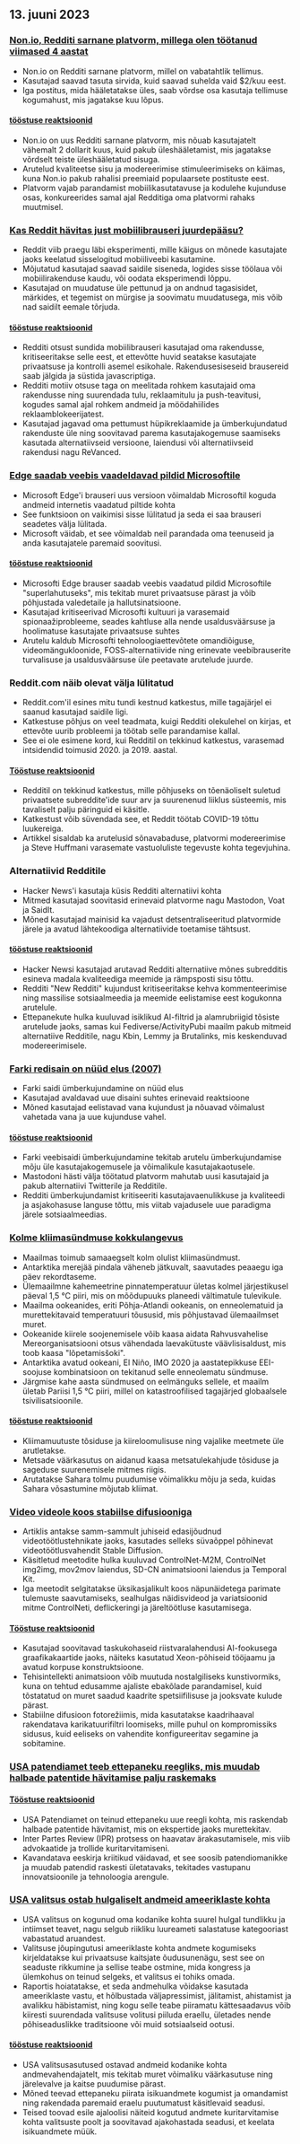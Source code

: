 

<CallToAction />

<Steps>

## 13. juuni 2023

### [Non.io, Redditi sarnane platvorm, millega olen töötanud viimased 4 aastat](https://non.io)

- Non.io on Redditi sarnane platvorm, millel on vabatahtlik tellimus.
- Kasutajad saavad tasuta sirvida, kuid saavad suhelda vaid $2/kuu eest.
- Iga postitus, mida hääletatakse üles, saab võrdse osa kasutaja tellimuse kogumahust, mis jagatakse kuu lõpus.

#### [tööstuse reaktsioonid](http://news.ycombinator.com/item?id=36296695)

- Non.io on uus Redditi sarnane platvorm, mis nõuab kasutajatelt vähemalt 2 dollarit kuus, kuid pakub üleshääletamist, mis jagatakse võrdselt teiste üleshääletatud sisuga.
- Arutelud kvaliteetse sisu ja modereerimise stimuleerimiseks on käimas, kuna Non.io pakub rahalisi preemiaid populaarsete postituste eest.
- Platvorm vajab parandamist mobiilikasutatavuse ja kodulehe kujunduse osas, konkureerides samal ajal Redditiga oma platvormi rahaks muutmisel.

### [Kas Reddit hävitas just mobiilibrauseri juurdepääsu?](https://reddit.com/r/help/comments/135tly1/helpdid_reddit_just_destroy_mobile_browser_access/)

- Reddit viib praegu läbi eksperimenti, mille käigus on mõnede kasutajate jaoks keelatud sisselogitud mobiiliveebi kasutamine.
- Mõjutatud kasutajad saavad saidile siseneda, logides sisse töölaua või mobiilirakenduse kaudu, või oodata eksperimendi lõppu.
- Kasutajad on muudatuse üle pettunud ja on andnud tagasisidet, märkides, et tegemist on mürgise ja soovimatu muudatusega, mis võib nad saidilt eemale tõrjuda.

#### [tööstuse reaktsioonid](http://news.ycombinator.com/item?id=36287411)

- Redditi otsust sundida mobiilibrauseri kasutajad oma rakendusse, kritiseeritakse selle eest, et ettevõtte huvid seatakse kasutajate privaatsuse ja kontrolli asemel esikohale. Rakendusesiseseid brausereid saab jälgida ja süstida javascriptiga.
- Redditi motiiv otsuse taga on meelitada rohkem kasutajaid oma rakendusse ning suurendada tulu, reklaamitulu ja push-teavitusi, kogudes samal ajal rohkem andmeid ja möödahiilides reklaamblokeerijatest.
- Kasutajad jagavad oma pettumust hüpikreklaamide ja ümberkujundatud rakenduste üle ning soovitavad parema kasutajakogemuse saamiseks kasutada alternatiivseid versioone, laiendusi või alternatiivseid rakendusi nagu ReVanced.

### [Edge saadab veebis vaadeldavad pildid Microsoftile](https://www.neowin.net/news/edge-sends-images-you-view-online-to-microsoft-here-is-how-to-disable-that/)

- Microsoft Edge'i brauseri uus versioon võimaldab Microsoftil koguda andmeid internetis vaadatud piltide kohta
- See funktsioon on vaikimisi sisse lülitatud ja seda ei saa brauseri seadetes välja lülitada.
- Microsoft väidab, et see võimaldab neil parandada oma teenuseid ja anda kasutajatele paremaid soovitusi.

#### [tööstuse reaktsioonid](http://news.ycombinator.com/item?id=36295364)

- Microsofti Edge brauser saadab veebis vaadatud pildid Microsoftile "superlahutuseks", mis tekitab muret privaatsuse pärast ja võib põhjustada valedetaile ja hallutsinatsioone.
- Kasutajad kritiseerivad Microsofti kultuuri ja varasemaid spionaažiprobleeme, seades kahtluse alla nende usaldusväärsuse ja hoolimatuse kasutajate privaatsuse suhtes
- Arutelu kaldub Microsofti tehnoloogiaettevõtete omandiõiguse, videomängukloonide, FOSS-alternatiivide ning erinevate veebibrauserite turvalisuse ja usaldusväärsuse üle peetavate arutelude juurde.

### Reddit.com näib olevat välja lülitatud

- Reddit.com'il esines mitu tundi kestnud katkestus, mille tagajärjel ei saanud kasutajad saidile ligi.
- Katkestuse põhjus on veel teadmata, kuigi Redditi olekulehel on kirjas, et ettevõte uurib probleemi ja töötab selle parandamise kallal.
- See ei ole esimene kord, kui Redditil on tekkinud katkestus, varasemad intsidendid toimusid 2020. ja 2019. aastal.

#### [Tööstuse reaktsioonid](http://news.ycombinator.com/item?id=36294244)

- Redditil on tekkinud katkestus, mille põhjuseks on tõenäoliselt suletud privaatsete subreddite'ide suur arv ja suurenenud liiklus süsteemis, mis tavaliselt palju päringuid ei käsitle.
- Katkestust võib süvendada see, et Reddit töötab COVID-19 tõttu luukereiga.
- Artikkel sisaldab ka arutelusid sõnavabaduse, platvormi modereerimise ja Steve Huffmani varasemate vastuoluliste tegevuste kohta tegevjuhina.

### Alternatiivid Redditile

- Hacker News'i kasutaja küsis Redditi alternatiivi kohta
- Mitmed kasutajad soovitasid erinevaid platvorme nagu Mastodon, Voat ja SaidIt.
- Mõned kasutajad mainisid ka vajadust detsentraliseeritud platvormide järele ja avatud lähtekoodiga alternatiivide toetamise tähtsust.

#### [tööstuse reaktsioonid](http://news.ycombinator.com/item?id=36293789)

- Hacker Newsi kasutajad arutavad Redditi alternatiive mõnes subredditis esineva madala kvaliteediga meemide ja rämpsposti sisu tõttu.
- Redditi "New Redditi" kujundust kritiseeritakse kehva kommenteerimise ning massilise sotsiaalmeedia ja meemide eelistamise eest kogukonna arutelule.
- Ettepanekute hulka kuuluvad isiklikud AI-filtrid ja alamrubriigid tõsiste arutelude jaoks, samas kui Fediverse/ActivityPubi maailm pakub mitmeid alternatiive Redditile, nagu Kbin, Lemmy ja Brutalinks, mis keskenduvad modereerimisele.

### [Farki redisain on nüüd elus (2007)](https://www.fark.com/comments/2762299/Fark-site-redesign-is-now-live-Hope-nothing-breaks-were-all-out-drinking)

- Farki saidi ümberkujundamine on nüüd elus
- Kasutajad avaldavad uue disaini suhtes erinevaid reaktsioone
- Mõned kasutajad eelistavad vana kujundust ja nõuavad võimalust vahetada vana ja uue kujunduse vahel.

#### [tööstuse reaktsioonid](http://news.ycombinator.com/item?id=36288886)

- Farki veebisaidi ümberkujundamine tekitab arutelu ümberkujundamise mõju üle kasutajakogemusele ja võimalikule kasutajakaotusele.
- Mastodoni hästi välja töötatud platvorm mahutab uusi kasutajaid ja pakub alternatiivi Twitterile ja Redditile.
- Redditi ümberkujundamist kritiseeriti kasutajavaenulikkuse ja kvaliteedi ja asjakohasuse languse tõttu, mis viitab vajadusele uue paradigma järele sotsiaalmeedias.

### [Kolme kliimasündmuse kokkulangevus](https://climatecasino.net/2023/06/wtf-is-happening-an-overview/)

- Maailmas toimub samaaegselt kolm olulist kliimasündmust.
- Antarktika merejää pindala väheneb jätkuvalt, saavutades peaaegu iga päev rekordtaseme.
- Ülemaailmne kahemeetrine pinnatemperatuur ületas kolmel järjestikusel päeval 1,5 °C piiri, mis on mõõdupuuks planeedi vältimatule tulevikule.
- Maailma ookeanides, eriti Põhja-Atlandi ookeanis, on enneolematuid ja murettekitavaid temperatuuri tõususid, mis põhjustavad ülemaailmset muret.
- Ookeanide kiirele soojenemisele võib kaasa aidata Rahvusvahelise Mereorganisatsiooni otsus vähendada laevakütuste väävlisisaldust, mis toob kaasa "lõpetamisšoki".
- Antarktika avatud ookeani, El Niño, IMO 2020 ja aastatepikkuse EEI-soojuse kombinatsioon on tekitanud selle enneolematu sündmuse.
- Järgmise kahe aasta sündmused on eelmänguks sellele, et maailm ületab Pariisi 1,5 °C piiri, millel on katastroofilised tagajärjed globaalsele tsivilisatsioonile.

#### [tööstuse reaktsioonid](http://news.ycombinator.com/item?id=36295136)

- Kliimamuutuste tõsiduse ja kiireloomulisuse ning vajalike meetmete üle arutletakse.
- Metsade väärkasutus on aidanud kaasa metsatulekahjude tõsiduse ja sageduse suurenemisele mitmes riigis.
- Arutatakse Sahara tolmu puudumise võimalikku mõju ja seda, kuidas Sahara võsastumine mõjutab kliimat.

### [Video videole koos stabiilse difusiooniga](https://stable-diffusion-art.com/video-to-video/)

- Artiklis antakse samm-sammult juhiseid edasijõudnud videotöötlustehnikate jaoks, kasutades selleks süvaõppel põhinevat videotöötlusvahendit Stable Diffusion.
- Käsitletud meetodite hulka kuuluvad ControlNet-M2M, ControlNet img2img, mov2mov laiendus, SD-CN animatsiooni laiendus ja Temporal Kit.
- Iga meetodit selgitatakse üksikasjalikult koos näpunäidetega parimate tulemuste saavutamiseks, sealhulgas näidisvideod ja variatsioonid mitme ControlNeti, deflickeringi ja järeltöötluse kasutamisega.

#### [Tööstuse reaktsioonid](http://news.ycombinator.com/item?id=36288294)

- Kasutajad soovitavad taskukohaseid riistvaralahendusi AI-fookusega graafikakaartide jaoks, näiteks kasutatud Xeon-põhiseid tööjaamu ja avatud korpuse konstruktsioone.
- Tehisintellekti animatsioon võib muutuda nostalgiliseks kunstivormiks, kuna on tehtud edusamme ajaliste ebakõlade parandamisel, kuid tõstatatud on muret saadud kaadrite spetsiifilisuse ja jooksvate kulude pärast.
- Stabiilne difusioon fotorežiimis, mida kasutatakse kaadrihaaval rakendatava karikatuurifiltri loomiseks, mille puhul on kompromissiks sidusus, kuid eeliseks on vahendite konfigureeritav segamine ja sobitamine.

### [USA patendiamet teeb ettepaneku reegliks, mis muudab halbade patentide hävitamise palju raskemaks](https://www.techdirt.com/2023/06/08/us-patent-office-proposes-rule-to-make-it-much-harder-to-kill-bad-patents/)

#### [Tööstuse reaktsioonid](http://news.ycombinator.com/item?id=36300958)

- USA Patendiamet on teinud ettepaneku uue reegli kohta, mis raskendab halbade patentide hävitamist, mis on ekspertide jaoks murettekitav.
- Inter Partes Review (IPR) protsess on haavatav ärakasutamisele, mis viib advokaatide ja trollide kuritarvitamiseni.
- Kavandatava eeskirja kriitikud väidavad, et see soosib patendiomanikke ja muudab patendid raskesti ületatavaks, tekitades vastupanu innovatsioonile ja tehnoloogia arengule.

### [USA valitsus ostab hulgaliselt andmeid ameeriklaste kohta](https://www.wired.com/story/odni-commercially-available-information-report/)

- USA valitsus on kogunud oma kodanike kohta suurel hulgal tundlikku ja intiimset teavet, nagu selgub riikliku luureameti salastatuse kategooriast vabastatud aruandest.
- Valitsuse jõupingutusi ameeriklaste kohta andmete kogumiseks kirjeldatakse kui privaatsuse kaitsjate õudusunenägu, sest see on seaduste rikkumine ja sellise teabe ostmine, mida kongress ja ülemkohus on teinud selgeks, et valitsus ei tohiks omada.
- Raportis hoiatatakse, et seda andmehulka võidakse kasutada ameeriklaste vastu, et hõlbustada väljapressimist, jälitamist, ahistamist ja avalikku häbistamist, ning kogu selle teabe piiramatu kättesaadavus võib kiiresti suurendada valitsuse volitusi piiluda eraellu, ületades nende põhiseaduslikke traditsioone või muid sotsiaalseid ootusi.

#### [tööstuse reaktsioonid](http://news.ycombinator.com/item?id=36300410)

- USA valitsusasutused ostavad andmeid kodanike kohta andmevahendajatelt, mis tekitab muret võimaliku väärkasutuse ning järelevalve ja kaitse puudumise pärast.
- Mõned teevad ettepaneku piirata isikuandmete kogumist ja omandamist ning rakendada paremaid eraelu puutumatust käsitlevaid seadusi.
- Teised toovad esile ajaloolisi näiteid kogutud andmete kuritarvitamise kohta valitsuste poolt ja soovitavad ajakohastada seadusi, et keelata isikuandmete müük.

</Steps>

